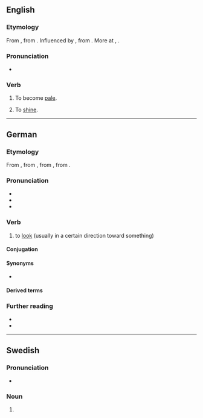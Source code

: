{{also|Blicken}}

==English==

===Etymology===
From {{inh|en|enm|bliknen||to glitter, grow pale}}, from {{der|en|non|-}} {{m|is|blíkna||to become pale}}. Influenced by {{inh|en|enm|bliken||to shine}}, from {{inh|en|ang|blīcan||to shine, glitter, gleam}}. More at {{l|en|blike}}, {{l|en|blick}}.

===Pronunciation===
* {{rhymes|en|ɪkən}}

===Verb===
{{en-verb}}

# {{lb|en|intransitive}} To become [[pale]].
# {{lb|en|intransitive}} To [[shine]].

----

==German==

===Etymology===
From {{inh|de|gmh|blicken}}, from {{inh|de|goh|blicchen}}, from {{inh|de|gmw-pro|*blik}}, from {{inh|de|gem-pro|*bliką||look}}.

===Pronunciation===
* {{IPA|de|/ˈblɪkŋ̩/|/ˈblɪkən/}}
* {{audio|de|De-blicken.ogg|Audio}}
* {{rhymes|de|ɪkŋ̩}}

===Verb===
{{de-verb}}

# {{lb|de|intransitive}} to [[look]] (usually in a certain direction toward something)
#: {{ux|de|Blick aus dem Fenster.|Look out the window.}}

====Conjugation====
{{de-conj}}

====Synonyms====
* {{l|de|schauen}}

====Derived terms====
{{der3|de
|anblicken
|aufblicken
|durchblicken
|erblicken
|hinblicken
|hineinblicken
|hinausblicken
|hinüberblicken
|umblicken
|wegblicken
|zurückblicken
}}

===Further reading===
* {{R:Duden}}
* {{R:DWDS}}

----

==Swedish==

===Pronunciation===
* {{audio|sv|Sv-blicken.ogg|Audio}}

===Noun===
{{head|sv|noun form}}

# {{sv-noun-form-def|blick}}
